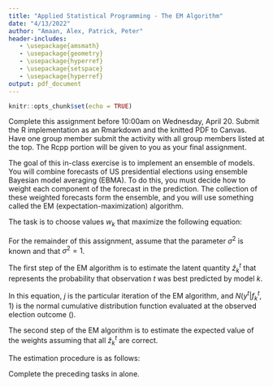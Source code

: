 ```yaml
---
title: "Applied Statistical Programming - The EM Algorithm"
date: "4/13/2022"
author: "Amaan, Alex, Patrick, Peter"
header-includes:
   - \usepackage{amsmath}
   - \usepackage{geometry}
   - \usepackage{hyperref}
   - \usepackage{setspace}
   - \usepackage{hyperref}
output: pdf_document
---
```


```r
knitr::opts_chunk$set(echo = TRUE)
```

\textbf{Write R and Rcpp code to answer the following questions. Write the code,
  and then show what the computer returns when that code is run. Thoroughly
  comment your solutions.}

Complete this assignment before 10:00am on Wednesday, April 20. Submit the R
implementation as an Rmarkdown and the knitted PDF to Canvas. Have one group
member submit the activity with all group members listed at the top. The Rcpp
portion will be given to you as your final assignment.


\section*{In-class Background: The Expectation-Maximization Algorithm}

The goal of this in-class exercise is to implement an ensemble of models. You
will combine forecasts of US presidential elections using ensemble Bayesian
model averaging (EBMA). To do this, you must decide how to weight each component
of the forecast in the prediction. The collection of these weighted forecasts
form the ensemble, and you will use something called the EM
(expectation-maximization) algorithm.

The task is to choose values $w_k$ that maximize the following equation:

\begin{equation}
   p(y \vert f_1^{s \vert t^{\star}}, ..., f_K^{s \vert t^{\star}}) = \sum\limits^N_{k=1} w_k N(f_k^{t^{\star}}, \sigma^{2})
\end{equation}

For the remainder of this assignment, assume that the parameter $\sigma^{2}$ is
known and that $\sigma^{2} = 1$. 

The first step of the EM algorithm is to estimate the latent quantity
$\hat{z}^t_k$ that represents the probability that observation $t$ was best
predicted by model $k$.

\begin{equation}
   \hat{z}_k^{(j+1)t} = \frac{\hat{w}_k^{(j)} N(y^t \vert f_k^t, 1)}{\sum\limits^N_{k=1} \hat{w}_k^{(j)} N(y^t \vert f_k^t, 1)}
\end{equation}

In this equation, $j$ is the particular iteration of the EM algorithm, and
$N(y^t \vert f_k^t, 1)$ is the normal cumulative distribution function evaluated
at the observed election outcome (\texttt{dnorm(y, ftk, 1)}).

The second step of the EM algorithm is to estimate the expected value of the
weights assuming that all $\hat{z}^{t}_{k}$ are correct.

\begin{equation}
   \hat{w}^{(j+1)}_k = \frac{1}{n} \sum_t \hat{z}_k^{(j+1)t}
\end{equation}

\newpage

The estimation procedure is as follows:
\begin{enumerate}
   \item Start with the assumption that all models are weighted equally.
   \item Calculate $\hat{z}_k^{(j+1)t}$ for each model for each election.
   \item Calculate $\hat{w}_k^{(j+1)}$ for each model.
   \item Repeat steps 2-3 twenty times.
\end{enumerate}

Complete the preceding tasks in \texttt{R} alone.

```r

```


\section*{Assignment: Rcpp Practice}


\begin{enumerate}
   \item Write an Rcpp function that will calculate the answer to Equation (2).
     The output will be a matrix.
   \item Write an Rcpp function that will calculate the answer to Equation (3).
     The output will be a vector.
   \item Write an Rcpp function that will complete the entire algorithm.
\end{enumerate}

```r

```

